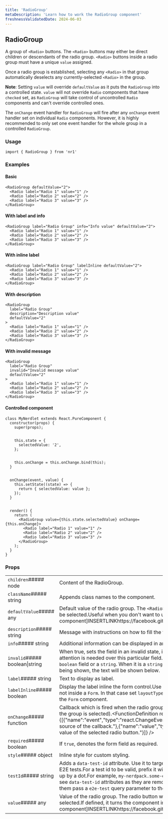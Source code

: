 ```yaml
---
title: 'RadioGroup'
metaDescription: 'Learn how to work the RadioGroup component'
freshnessValidatedDate: 2024-06-03
---
```

## RadioGroup

A group of `<Radio>` buttons. The `<Radio>` buttons may either be direct children or descendants of the radio group. `<Radio>` buttons inside a radio group must have a unique `value` assigned.

Once a radio group is established, selecting any `<Radio>` in that group automatically deselects any currently-selected `<Radio>` in the group.

**Note**: Setting `value` will override `defaultValue` as it puts the `RadioGroup` into a controlled state. `value` will not override `Radio` components that have `checked` set, as `RadioGroup` will take control of uncontrolled `Radio` components and can't override controlled ones.

The `onChange` event handler for `RadioGroup` will fire after any `onChange` event handler set on individual `Radio` components. However, it is highly recommended to only set one event handler for the whole group in a controlled `RadioGroup`.

### Usage

```
import { RadioGroup } from 'nr1'
```



### Examples

#### Basic

```
<RadioGroup defaultValue="2">
  <Radio label="Radio 1" value="1" />
  <Radio label="Radio 2" value="2" />
  <Radio label="Radio 3" value="3" />
</RadioGroup>
```



#### With label and info

```
<RadioGroup label="Radio Group" info="Info value" defaultValue="2">
  <Radio label="Radio 1" value="1" />
  <Radio label="Radio 2" value="2" />
  <Radio label="Radio 3" value="3" />
</RadioGroup>
```



#### With inline label

```
<RadioGroup label="Radio Group" labelInline defaultValue="2">
  <Radio label="Radio 1" value="1" />
  <Radio label="Radio 2" value="2" />
  <Radio label="Radio 3" value="3" />
</RadioGroup>
```



#### With description

```
<RadioGroup
  label="Radio Group"
  description="Description value"
  defaultValue="2"
>
  <Radio label="Radio 1" value="1" />
  <Radio label="Radio 2" value="2" />
  <Radio label="Radio 3" value="3" />
</RadioGroup>
```



#### With invalid message

```
<RadioGroup
  label="Radio Group"
  invalid="Invalid message value"
  defaultValue="2"
>
  <Radio label="Radio 1" value="1" />
  <Radio label="Radio 2" value="2" />
  <Radio label="Radio 3" value="3" />
</RadioGroup>
```



#### Controlled component

```
class MyNerdlet extends React.PureComponent {
  constructor(props) {
    super(props);


    this.state = {
      selectedValue: '2',
    };


    this.onChange = this.onChange.bind(this);
  }


  onChange(event, value) {
    this.setState((state) => {
      return { selectedValue: value };
    });
  }


  render() {
    return (
      <RadioGroup value={this.state.selectedValue} onChange={this.onChange}>
        <Radio label="Radio 1" value="1" />
        <Radio label="Radio 2" value="2" />
        <Radio label="Radio 3" value="3" />
      </RadioGroup>
    );
  }
}
```



### Props

|                                |                                                                                                                                                                                                                                                                                                                                                                    |
| ------------------------------ | ------------------------------------------------------------------------------------------------------------------------------------------------------------------------------------------------------------------------------------------------------------------------------------------------------------------------------------------------------------------ |
| `children`##### node           | Content of the RadioGroup.                                                                                                                                                                                                                                                                                                                                         |
| `className`##### string        | Appends class names to the component.                                                                                                                                                                                                                                                                                                                              |
| `defaultValue`##### any        | Default value of the radio group. The `<Radio>` with the matching value will be selected.Useful when you don't want to use a \[controlled component]INSERTLINKhttps&#x3A;//facebook.github.io/react/docs/forms.html.                                                                                                                                               |
| `description`##### string      | Message with instructions on how to fill the form field.                                                                                                                                                                                                                                                                                                           |
| `info`##### string             | Additional information can be displayed in an info tooltip next to the Label.                                                                                                                                                                                                                                                                                      |
| `invalid`##### boolean\|string | When true, sets the field in an invalid state, in order to notify the user attention is needed over this particular field. This property can be a `boolean` field or a `string`. When it is a `string`, as well as the invalid state being shown, the text will be shown below.                                                                                    |
| `label`##### string            | Text to display as label.                                                                                                                                                                                                                                                                                                                                          |
| `labelInline`##### boolean     | Display the label inline the form control.Use only when the component is not inside a `Form`. In that case set `layoutType` to `Form.LAYOUT_TYPE.SPLIT` in the `Form` component.                                                                                                                                                                                   |
| `onChange`##### function       | Callback which is fired when the radio group value changes (a `<Radio>` in the group is selected).&lt;FunctionDefinition returnValue=&#x7B;\[]} arguments=&#x7B;\[&#x7B;"name":"event","type":"react.ChangeEvent","description":"Event source of the callback."},&#x7B;"name":"value","type":"any","description":"The value of the selected radio button."}]} />   |
| `required`##### boolean        | If `true`, denotes the form field as required.                                                                                                                                                                                                                                                                                                                     |
| `style`##### object            | Inline style for custom styling.                                                                                                                                                                                                                                                                                                                                   |
| `testId`##### string           | Adds a `data-test-id` attribute. Use it to target the component in unit and E2E tests.For a test id to be valid, prefix it with your nerdpack id, followed up by a dot.For example, `my-nerdpack.some-element`.**Note:** You might not see `data-test-id` attributes as they are removed from the DOM, to debug them pass a `e2e-test` query parameter to the URL. |
| `value`##### any               | Value of the radio group. The radio button with the matching value will be selected.If defined, it turns the component into a \[controlled component]INSERTLINKhttps&#x3A;//facebook.github.io/react/docs/forms.html.                                                                                                                                              |